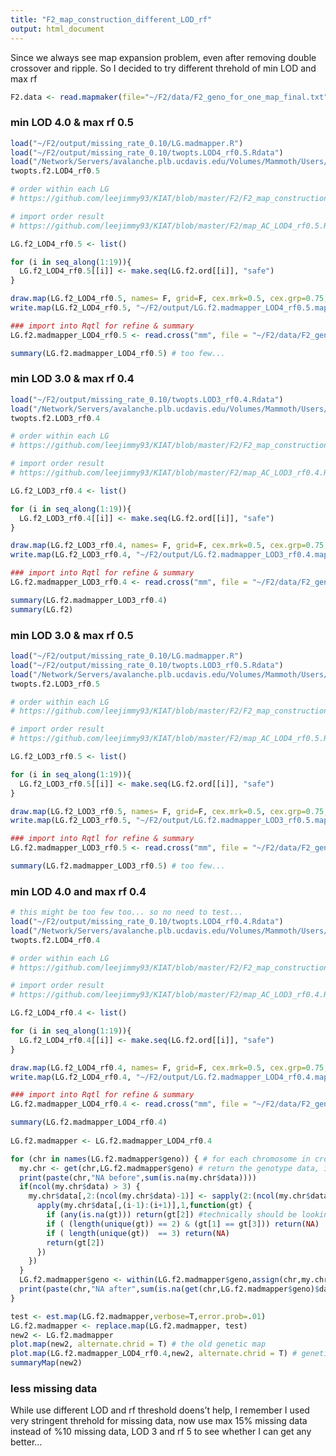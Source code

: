 ```yaml
---
title: "F2_map_construction_different_LOD_rf"
output: html_document
---
```


Since we always see map expansion problem, even after removing double crossover and ripple. So I decided to try different threhold of min LOD and max rf 

```r
F2.data <- read.mapmaker(file="~/F2/data/F2_geno_for_one_map_final.txt") 
```

### min LOD 4.0 & max rf 0.5 
```r
load("~/F2/output/missing_rate_0.10/LG.madmapper.R")
load("~/F2/output/missing_rate_0.10/twopts.LOD4_rf0.5.Rdata")
load("/Network/Servers/avalanche.plb.ucdavis.edu/Volumes/Mammoth/Users/ruijuanli/F2/output/missing_rate_0.10/LG.f2.ord.AC.LOD4_rf0.5.Rdata")
twopts.f2.LOD4_rf0.5

# order within each LG
# https://github.com/leejimmy93/KIAT/blob/master/F2/F2_map_construction_LOD4_rf0.5_missing_0.10.R

# import order result 
# https://github.com/leejimmy93/KIAT/blob/master/F2/map_AC_LOD4_rf0.5.R 

LG.f2_LOD4_rf0.5 <- list()

for (i in seq_along(1:19)){
  LG.f2_LOD4_rf0.5[[i]] <- make.seq(LG.f2.ord[[i]], "safe")
}

draw.map(LG.f2_LOD4_rf0.5, names= F, grid=F, cex.mrk=0.5, cex.grp=0.75, horizontal=T)  
write.map(LG.f2_LOD4_rf0.5, "~/F2/output/LG.f2.madmapper_LOD4_rf0.5.map")

### import into Rqtl for refine & summary 
LG.f2.madmapper_LOD4_rf0.5 <- read.cross("mm", file = "~/F2/data/F2_geno_for_one_map_final.txt", mapfile = "~/F2/output/LG.f2.madmapper_LOD4_rf0.5.map")

summary(LG.f2.madmapper_LOD4_rf0.5) # too few... 
```

### min LOD 3.0 & max rf 0.4 
```r
load("~/F2/output/missing_rate_0.10/twopts.LOD3_rf0.4.Rdata")
load("/Network/Servers/avalanche.plb.ucdavis.edu/Volumes/Mammoth/Users/ruijuanli/F2/output/missing_rate_0.10/LG.f2.ord.AC.LOD3_rf0.4.Rdata")
twopts.f2.LOD3_rf0.4

# order within each LG
# https://github.com/leejimmy93/KIAT/blob/master/F2/F2_map_construction_LOD3_rf0.4_missing_0.10.R

# import order result 
# https://github.com/leejimmy93/KIAT/blob/master/F2/map_AC_LOD3_rf0.4.R 

LG.f2_LOD3_rf0.4 <- list()

for (i in seq_along(1:19)){
  LG.f2_LOD3_rf0.4[[i]] <- make.seq(LG.f2.ord[[i]], "safe")
}

draw.map(LG.f2_LOD3_rf0.4, names= F, grid=F, cex.mrk=0.5, cex.grp=0.75, horizontal=T)  
write.map(LG.f2_LOD3_rf0.4, "~/F2/output/LG.f2.madmapper_LOD3_rf0.4.map")

### import into Rqtl for refine & summary 
LG.f2.madmapper_LOD3_rf0.4 <- read.cross("mm", file = "~/F2/data/F2_geno_for_one_map_final.txt", mapfile = "~/F2/output/LG.f2.madmapper_LOD3_rf0.4.map")

summary(LG.f2.madmapper_LOD3_rf0.4) 
summary(LG.f2)
```

### min LOD 3.0 & max rf 0.5
```r
load("~/F2/output/missing_rate_0.10/LG.madmapper.R")
load("~/F2/output/missing_rate_0.10/twopts.LOD3_rf0.5.Rdata")
load("/Network/Servers/avalanche.plb.ucdavis.edu/Volumes/Mammoth/Users/ruijuanli/F2/output/missing_rate_0.10/LG.f2.ord.AC.LOD3_rf0.5.Rdata")
twopts.f2.LOD3_rf0.5

# order within each LG
# https://github.com/leejimmy93/KIAT/blob/master/F2/F2_map_construction_LOD4_rf0.5_missing_0.10.R

# import order result 
# https://github.com/leejimmy93/KIAT/blob/master/F2/map_AC_LOD4_rf0.5.R 

LG.f2_LOD3_rf0.5 <- list()

for (i in seq_along(1:19)){
  LG.f2_LOD3_rf0.5[[i]] <- make.seq(LG.f2.ord[[i]], "safe")
}

draw.map(LG.f2_LOD3_rf0.5, names= F, grid=F, cex.mrk=0.5, cex.grp=0.75, horizontal=T)  
write.map(LG.f2_LOD3_rf0.5, "~/F2/output/LG.f2.madmapper_LOD3_rf0.5.map")

### import into Rqtl for refine & summary 
LG.f2.madmapper_LOD3_rf0.5 <- read.cross("mm", file = "~/F2/data/F2_geno_for_one_map_final.txt", mapfile = "~/F2/output/LG.f2.madmapper_LOD3_rf0.5.map")

summary(LG.f2.madmapper_LOD3_rf0.5) # too few... 
```
### min LOD 4.0 and max rf 0.4 
```r
# this might be too few too... so no need to test...
load("~/F2/output/missing_rate_0.10/twopts.LOD4_rf0.4.Rdata")
load("/Network/Servers/avalanche.plb.ucdavis.edu/Volumes/Mammoth/Users/ruijuanli/F2/output/missing_rate_0.10/LG.f2.ord.AC.LOD4_rf0.4.Rdata")
twopts.f2.LOD4_rf0.4

# order within each LG
# https://github.com/leejimmy93/KIAT/blob/master/F2/F2_map_construction_LOD3_rf0.4_missing_0.10.R

# import order result 
# https://github.com/leejimmy93/KIAT/blob/master/F2/map_AC_LOD3_rf0.4.R 

LG.f2_LOD4_rf0.4 <- list()

for (i in seq_along(1:19)){
  LG.f2_LOD4_rf0.4[[i]] <- make.seq(LG.f2.ord[[i]], "safe")
}

draw.map(LG.f2_LOD4_rf0.4, names= F, grid=F, cex.mrk=0.5, cex.grp=0.75, horizontal=T)  
write.map(LG.f2_LOD4_rf0.4, "~/F2/output/LG.f2.madmapper_LOD4_rf0.4.map")

### import into Rqtl for refine & summary 
LG.f2.madmapper_LOD4_rf0.4 <- read.cross("mm", file = "~/F2/data/F2_geno_for_one_map_final.txt", mapfile = "~/F2/output/LG.f2.madmapper_LOD4_rf0.4.map")

summary(LG.f2.madmapper_LOD4_rf0.4) 
 
LG.f2.madmapper <- LG.f2.madmapper_LOD4_rf0.4

for (chr in names(LG.f2.madmapper$geno)) { # for each chromosome in cross genotype data
  my.chr <- get(chr,LG.f2.madmapper$geno) # return the genotype data, including data & map
  print(paste(chr,"NA before",sum(is.na(my.chr$data)))) 
  if(ncol(my.chr$data) > 3) { 
    my.chr$data[,2:(ncol(my.chr$data)-1)] <- sapply(2:(ncol(my.chr$data)-1),function(i) {
      apply(my.chr$data[,(i-1):(i+1)],1,function(gt) {
        if (any(is.na(gt))) return(gt[2]) #technically should be looking at the next genotyped marker.
        if ( (length(unique(gt)) == 2) & (gt[1] == gt[3])) return(NA)
        if ( length(unique(gt))  == 3) return(NA)
        return(gt[2])
      })
    })
  }
  LG.f2.madmapper$geno <- within(LG.f2.madmapper$geno,assign(chr,my.chr))
  print(paste(chr,"NA after",sum(is.na(get(chr,LG.f2.madmapper$geno)$data))))
}  

test <- est.map(LG.f2.madmapper,verbose=T,error.prob=.01)  
LG.f2.madmapper <- replace.map(LG.f2.madmapper, test)
new2 <- LG.f2.madmapper
plot.map(new2, alternate.chrid = T) # the old genetic map
plot.map(LG.f2.madmapper_LOD4_rf0.4,new2, alternate.chrid = T) # genetic map comparison
summaryMap(new2) 
```

### less missing data 
While use different LOD and rf threshold doens't help, I remember I used very stringent threhold for missing data, now use max 15% missing data instead of %10 missing data, LOD 3 and rf 5 to see whether I can get any better... 


